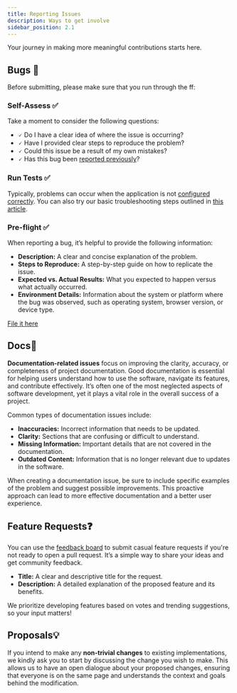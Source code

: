 ```yaml
---
title: Reporting Issues
description: Ways to get involve
sidebar_position: 2.1
---
```



Your journey in making more meaningful contributions starts here.


## Bugs 🐛
Before submitting, please make sure that you run through the ff:

### Self-Assess ✅
Take a moment to consider the following questions:

- 🗸 Do I have a clear idea of where the issue is occurring?
- 🗸 Have I provided clear steps to reproduce the problem?
- 🗸 Could this issue be a result of my own mistakes?
- 🗸 Has this bug been [reported previously](https://github.com/mkeithX/mkeithx.github.io/issues)?

### Run Tests ✅
Typically, problems can occur when the application is not [configured correctly](/community/issue/installation#initialization). You can also try our basic troubleshooting steps outlined in [this article](/community/issue/installation#troubleshooting).

### Pre-flight ✅

When reporting a bug, it’s helpful to provide the following information:

- **Description:** A clear and concise explanation of the problem.
- **Steps to Reproduce:** A step-by-step guide on how to replicate the issue.
- **Expected vs. Actual Results:** What you expected to happen versus what actually occurred.
- **Environment Details:** Information about the system or platform where the bug was observed, such as operating system, browser version, or device type.

[File it here](https://github.com/mkeithX/mkeithx.github.io/issues/new/choose)

## Docs📒

**Documentation-related issues** focus on improving the clarity, accuracy, or completeness of project documentation. Good documentation is essential for helping users understand how to use the software, navigate its features, and contribute effectively. It’s often one of the most neglected aspects of software development, yet it plays a vital role in the overall success of a project.

Common types of documentation issues include:

- **Inaccuracies:** Incorrect information that needs to be updated.
- **Clarity:** Sections that are confusing or difficult to understand.
- **Missing Information:** Important details that are not covered in the documentation.
- **Outdated Content:** Information that is no longer relevant due to updates in the software.

When creating a documentation issue, be sure to include specific examples of the problem and suggest possible improvements. This proactive approach can lead to more effective documentation and a better user experience.

## Feature Requests❓
You can use the [feedback board](/feature-requests) to submit casual feature requests if you're not ready to open a pull request. It’s a simple way to share your ideas and get community feedback.

- **Title:** A clear and descriptive title for the request.
- **Description:** A detailed explanation of the proposed feature and its benefits.

We prioritize developing features based on votes and trending suggestions, so your input matters!

## Proposals💡

If you intend to make any **non-trivial changes** to existing implementations,  we kindly ask you to start by discussing the change you wish to make. This allows us to have an open dialogue about your proposed changes, ensuring that everyone is on the same page and understands the context and goals behind the modification.
